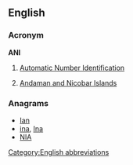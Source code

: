 {{also|ani|anı}}
==English==

===Acronym===
'''ANI'''

# {{rfv-sense|acronym of a phrase that failed RFV}} [[Automatic Number Identification]]
# [[Andaman and Nicobar Islands]]

===Anagrams===
* [[Ian#English|Ian]]
* [[ina#English|ina]], [[Ina#English|Ina]]
* [[NIA#English|NIA]]

[[Category:English abbreviations]]